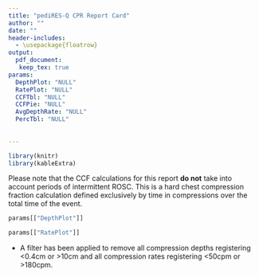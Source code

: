 ```yaml
---
title: "pediRES-Q CPR Report Card"
author: ""
date: ""
header-includes:
  - \usepackage{floatrow}
output: 
  pdf_document:
   keep_tex: true
params:
  DepthPlot: "NULL"
  RatePlot: "NULL"
  CCFTbl: "NULL"
  CCFPie: "NULL"
  AvgDepthRate: "NULL"
  PercTbl: "NULL"
  
  
---
```


```r
library(knitr)
library(kableExtra)
```

\newfloatcommand{btabbox}{table}

\begin{figure}[H]
  \begin{floatrow}
    \ffigbox{%
```r
params[["CCFPie"]]
```
    }{\caption{CCF Pie Chart}}

    \btabbox{%
```r
knitr::kable(params[["CCFTbl"]], format = "latex")
```
    }{\caption{CCF Table}}
  \end{floatrow}
\end{figure}

\begin{figure}[H]
  \begin{floatrow}
    \btabbox{%
```r
knitr::kable(params[["AvgDepthRate"]], format = "latex")
```
    }{\caption{Average Table}}
    
     \btabbox{%
```r
knitr::kable(params[["PercTbl"]], format = "latex")
```
   }{\caption{Percent Table}}
  \end{floatrow}
\end{figure}

Please note that the CCF calculations for this report **do not** take into account periods of intermittent ROSC. This is a hard chest compression fraction calculation defined exclusively by time in compressions over the total time of the event.

```r
params[["DepthPlot"]]
```

```r
params[["RatePlot"]]
```

* A filter has been applied to remove all compression depths registering <0.4cm or >10cm and all compression rates registering <50cpm or >180cpm. 
